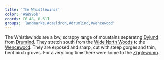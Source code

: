 ```yaml
---
title: 'The Whistlewinds'
color: '#9e996b'
coords: [0.48, 0.61]
groups: 'landmarks,#cauldron,#drumlind,#wencewood'
---
```


The Whistlewinds are a low, scrappy range of mountains separating [Dylund]() from [Drumlind](). They stretch south from the [Wide North Woods]() to the [Wencewood](). They are exposed and sharp, cut with steep gorges and thin, bent birch groves. For a very long time there were home to the [Zigglewomp](zigglewomping).